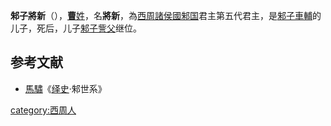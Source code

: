 '''邾子將新'''（{{bd|？||？||catIdx=C}}），[[曹姓|'''曹'''姓]]，名'''將新'''，為[[西周|西周]][[諸侯國|諸侯國]][[邾国|邾国]]君主第五代君主，是[[邾子車輔|邾子車輔]]的儿子，死后，儿子[[邾子訾父|邾子訾父]]继位。

==参考文献==
*[[馬驌|馬驌]]《[[绎史|绎史]]·邾世系》

{{start box}}
{{s-before|[[邾子車輔|邾子車輔]]}}
{{s-title|[[西周|西周]][[邾国|邾国]]君主|}}
{{s-after|[[邾子訾父|邾子訾父]]}}
{{end box}}
{{邾國君主}}

[[category:西周人|category:西周人]]